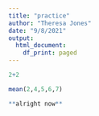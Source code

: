 ```yaml
---
title: "practice"
author: "Theresa Jones"
date: "9/8/2021"
output:
  html_document:
    df_print: paged
---
```


```r

2+2

mean(2,4,5,6,7)

**alright now** 

```



